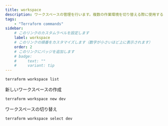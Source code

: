 ```yaml
---
title: workspace
description: ワークスペースの管理を行います。複数の作業環境を切り替える際に使用する。
tags:
    - "Terraform commands"
sidebar:
    # このリンクのカスタムラベルを設定します
    label: workspace
    # このリンクの順番をカスタマイズします（数字が小さいほど上に表示されます）
    order: 2
    # このリンクにバッジを追加します
    # badge:
    #     text: ""
    #     variant: tip
---
```


```bash
terraform workspace list
```

新しいワークスペースの作成

```bash
terraform workspace new dev
```

ワークスペースの切り替え

```bash
terraform workspace select dev
```
